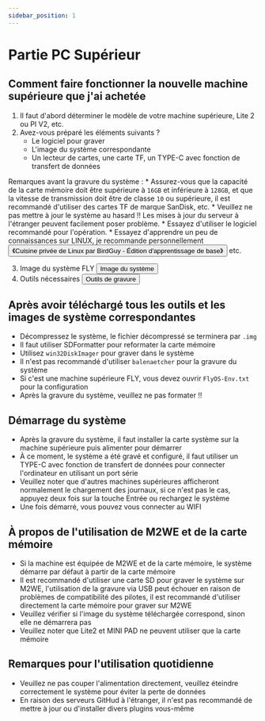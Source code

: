 ```yaml
---
sidebar_position: 1
---
```


# Partie PC Supérieur

## Comment faire fonctionner la nouvelle machine supérieure que j'ai achetée

  1. Il faut d'abord déterminer le modèle de votre machine supérieure, Lite 2 ou PI V2, etc.
  2. Avez-vous préparé les éléments suivants ?
        * Le logiciel pour graver
        * L'image du système correspondante
        * Un lecteur de cartes, une carte TF, un TYPE-C avec fonction de transfert de données

  Remarques avant la gravure du système :
        * Assurez-vous que la capacité de la carte mémoire doit être supérieure à `16GB` et inférieure à `128GB`, et que la vitesse de transmission doit être de classe `10` ou supérieure, il est recommandé d'utiliser des cartes TF de marque SanDisk, etc.
        * Veuillez ne pas mettre à jour le système au hasard !! Les mises à jour du serveur à l'étranger peuvent facilement poser problème.
        * Essayez d'utiliser le logiciel recommandé pour l'opération.
        * Essayez d'apprendre un peu de connaissances sur LINUX, je recommande personnellement <Button variant="contained" disableElevation href="https://item.jd.com/12443890.html">《Cuisine privée de Linux par BirdGuy - Édition d'apprentissage de base》</Button> etc.

  3. Image du système FLY <Button variant="contained" disableElevation href="/docs/category/系统镜像">Image du système</Button>
  4. Outils nécessaires <Button variant="contained" disableElevation href="/docs/ResDownload/auxiliary_software/">Outils de gravure</Button>

## Après avoir téléchargé tous les outils et les images de système correspondantes

  * Décompressez le système, le fichier décompressé se terminera par `.img`
  * Il faut utiliser SDFormatter pour reformater la carte mémoire
  * Utilisez `win32DiskImager` pour graver dans le système
  * Il n'est pas recommandé d'utiliser `balenaetcher` pour la gravure du système
  * Si c'est une machine supérieure FLY, vous devez ouvrir `FlyOS-Env.txt` pour la configuration
  * Après la gravure du système, veuillez ne pas formater !!

## Démarrage du système

  * Après la gravure du système, il faut installer la carte système sur la machine supérieure puis alimenter pour démarrer
  * À ce moment, le système a été gravé et configuré, il faut utiliser un TYPE-C avec fonction de transfert de données pour connecter l'ordinateur en utilisant un port série
  * Veuillez noter que d'autres machines supérieures afficheront normalement le chargement des journaux, si ce n'est pas le cas, appuyez deux fois sur la touche Entrée ou rechargez le système
  * Une fois démarré, vous pouvez vous connecter au WIFI

## À propos de l'utilisation de M2WE et de la carte mémoire

  * Si la machine est équipée de M2WE et de la carte mémoire, le système démarre par défaut à partir de la carte mémoire
  * Il est recommandé d'utiliser une carte SD pour graver le système sur M2WE, l'utilisation de la gravure via USB peut échouer en raison de problèmes de compatibilité des pilotes, il est recommandé d'utiliser directement la carte mémoire pour graver sur M2WE
  * Veuillez vérifier si l'image du système téléchargée correspond, sinon elle ne démarrera pas
  * Veuillez noter que Lite2 et MINI PAD ne peuvent utiliser que la carte mémoire

## Remarques pour l'utilisation quotidienne

  * Veuillez ne pas couper l'alimentation directement, veuillez éteindre correctement le système pour éviter la perte de données
  * En raison des serveurs GitHud à l'étranger, il n'est pas recommandé de mettre à jour ou d'installer divers plugins vous-même